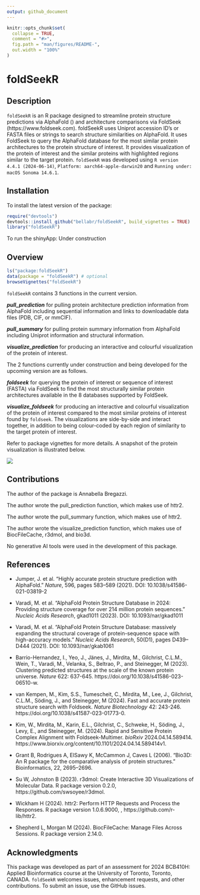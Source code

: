 ```yaml
---
output: github_document
---
```


<!-- README.md is generated from README.Rmd. Please edit that file -->

```r
knitr::opts_chunk$set(
  collapse = TRUE,
  comment = "#>",
  fig.path = "man/figures/README-",
  out.width = "100%"
)
```

# foldSeekR

<!-- badges: start -->
<!-- badges: end -->

## Description

`foldSeekR` is an R package designed to streamline protein structure predictions via AlphaFold () and architecture comparisons via FoldSeek (https://www.foldseek.com). foldSeekR uses Uniprot accession ID's or FASTA files or strings to search structure similarities on AlphaFold. It uses FoldSeek to query the AlphaFold database for the most similar protein architectures to the protein structure of interest. It provides visualization of the protein of interest and the similar proteins with highlighted regions similar to the target protein. `foldSeekR` was developed using `R version 4.4.1 (2024-06-14)`, `Platform: aarch64-apple-darwin20` and `Running under: macOS Sonoma 14.6.1`.

## Installation

To install the latest version of the package:

``` r
require("devtools")
devtools::install_github("bellabr/foldSeekR", build_vignettes = TRUE)
library("foldSeekR")
```

To run the shinyApp: Under construction

## Overview

``` r
ls("package:foldSeekR")
data(package = "foldSeekR") # optional
browseVignettes("foldSeekR")
```

`foldSeekR` contains 3 functions in the current version.

***pull_prediction*** for pulling protein architecture prediction information from AlphaFold including sequential information and links to downloadable data files (PDB, CIF, or mmCIF).

***pull_summary*** for pulling protein summary information from AlphaFold including Uniprot information and structural information.

***visualize_prediction*** for producing an interactive and colourful visualization of the protein of interest.

The 2 functions currently under construction and being developed for the upcoming version are as follows.

***foldseek*** for querying the protein of interest or sequence of interest (FASTA) via FoldSeek to find the most structurally similar protein architectures available in the 8 databases supported by FoldSeek.

***visualize_foldseek*** for producing an interactive and colourful visualization of the protein of interest compared to the most similar proteins of interest found by `foldseek`. The visualizations are side-by-side and interact together, in addition to being colour-coded by each region of similarity to the target protein of interest.

Refer to package vignettes for more details. A snapshot of the protein visualization is illustrated below.

![](./inst/extdata/visualization.png)

## Contributions

The author of the package is Annabella Bregazzi. 

The author wrote the pull_prediction function, which makes use of httr2. 

The author wrote the pull_summary function, which makes use of httr2. 

The author wrote the visualize_prediction function, which makes use of BiocFileCache, r3dmol, and bio3d. 

No generative AI tools were used in the development of this package.

## References

- Jumper, J. et al. “Highly accurate protein structure prediction with AlphaFold.” *Nature*, 596, pages 583–589 (2021). DOI: 10.1038/s41586-021-03819-2

- Varadi, M. et al. “AlphaFold Protein Structure Database in 2024: Providing structure coverage for over 214 million protein sequences.” *Nucleic Acids Research*, gkad1011 (2023). DOI: 10.1093/nar/gkad1011

- Varadi, M. et al. “AlphaFold Protein Structure Database: massively expanding the structural coverage of protein-sequence space with high-accuracy models.” *Nucleic Acids Research*, 50(D1), pages D439–D444 (2021). DOI: 10.1093/nar/gkab1061

- Barrio-Hernandez, I., Yeo, J., Jänes, J., Mirdita, M., Gilchrist, C.L.M., Wein, T., Varadi, M., Velanka, S., Beltrao, P., and Steinegger, M (2023). Clustering predicted structures at the scale of the known protein universe. *Nature* 622: 637-645. https://doi.org/10.1038/s41586-023-06510-w.

- van Kempen, M., Kim, S.S., Tumescheit, C., Mirdita, M., Lee, J., Gilchrist, C.L.M., Söding, J., and Steinegger, M (2024). Fast and accurate protein structure search with Foldseek. *Nature Biotechnology* 42: 243-246. https://doi.org/10.1038/s41587-023-01773-0.

- Kim, W., Mirdita, M., Karin, E.L., Gilchrist, C., Schweke, H., Söding, J., Levy, E., and Steinegger, M. (2024). Rapid and Sensitive Protein Complex Alignment with Foldseek-Multimer. *bioRxiv* 2024.04.14.589414. https://www.biorxiv.org/content/10.1101/2024.04.14.589414v1.

- Grant B, Rodrigues A, ElSawy K, McCammon J, Caves L (2006). “Bio3D: An R package for the comparative analysis of protein structures.” Bioinformatics, 22, 2695–2696.

- Su W, Johnston B (2023). r3dmol: Create Interactive 3D Visualizations of Molecular Data. R package version 0.2.0, https://github.com/swsoyee/r3dmol.

- Wickham H (2024). httr2: Perform HTTP Requests and Process the Responses. R package version 1.0.6.9000, , https://github.com/r-lib/httr2.

- Shepherd L, Morgan M (2024). BiocFileCache: Manage Files Across Sessions. R package version 2.14.0.

## Acknowledgments

This package was developed as part of an assessment for 2024 BCB410H: Applied Bioinformatics
course at the University of Toronto, Toronto, CANADA. `foldSeekR` welcomes issues,
enhancement requests, and other contributions. To submit an issue, use the GitHub issues.
